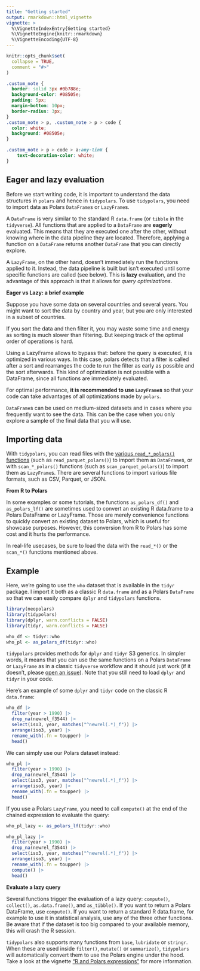 ```yaml
---
title: "Getting started"
output: rmarkdown::html_vignette
vignette: >
  %\VignetteIndexEntry{Getting started}
  %\VignetteEngine{knitr::rmarkdown}
  %\VignetteEncoding{UTF-8}
---
```


```r
knitr::opts_chunk$set(
  collapse = TRUE,
  comment = "#>"
)
```

```css
.custom_note {
  border: solid 3px #0b788e;
  background-color: #08505e;
  padding: 5px;
  margin-bottom: 10px;
  border-radius: 3px;
}
.custom_note > p, .custom_note > p > code {
  color: white;
  background: #08505e;
}

.custom_note > p > code > a:any-link {
	text-decoration-color: white;
}
```

## Eager and lazy evaluation

Before we start writing code, it is important to understand the data structures in `polars` and hence in `tidypolars`.
To use `tidypolars`, you need to import data as Polars `DataFrame`s or `LazyFrame`s.

A `DataFrame` is very similar to the standard R `data.frame` (or `tibble` in the `tidyverse`).
All functions that are applied to a `DataFrame` are **eagerly** evaluated. This means that they are executed one after the other, without knowing where in the data pipeline they are located.
Therefore, applying a function on a `DataFrame` returns another `DataFrame` that you can directly explore.

A `LazyFrame`, on the other hand, doesn't immediately run the functions applied to it.
Instead, the data pipeline is built but isn't executed until some specific functions are called (see below).
This is **lazy** evaluation, and the advantage of this approach is that it allows for *query optimizations*.

<div class="custom_note">
  <p><b>Eager vs Lazy: a brief example</b> </p>
  <p>Suppose you have some data on several countries and several years. You might want to sort the data by country and year, but you are only interested in a subset of countries.<p>
  <p>If you sort the data and then filter it, you may waste some time and energy as sorting is much slower than filtering. But keeping track of the optimal order of operations is hard.</p>
  <p>Using a LazyFrame allows to bypass that: before the query is executed, it is optimized in various ways. In this case, polars detects that a filter is called after a sort and rearranges the code to run the filter as early as possible and the sort afterwards. This kind of optimization is not possible with a DataFrame, since all functions are immediately evaluated.</p>
</div>

For optimal performance, **it is recommended to use `LazyFrame`s** so that your code can take advantages of all optimizations made by `polars`.

`DataFrame`s can be used on medium-sized datasets and in cases where you frequently want to see the data. This can be the case when you only explore a sample of the final data that you will use.

## Importing data

With `tidypolars`, you can read files with the [various `read_*_polars()` functions](https://tidypolars.etiennebacher.com/reference/#import-data) (such as `read_parquet_polars()`) to import them as `DataFrame`s, or with
`scan_*_polars()` functions (such as `scan_parquet_polars()`) to import them as `LazyFrame`s.
There are several functions to import various file formats, such as CSV, Parquet, or JSON.

<div class="custom_note">
  <p><b>From R to Polars</b> </p>
  <p>In some examples or some tutorials, the functions <code>as_polars_df()</code>
  and <code>as_polars_lf()</code> are sometimes used to convert an existing R
  data.frame to a Polars DataFrame or LazyFrame. Those are merely convenience
  functions to quickly convert an existing dataset to Polars, which is
  useful for showcase purposes. However, this conversion from R to Polars has
  some cost and it hurts the performance.</p>

  <p>In real-life usecases, be sure to load
  the data with the <code>read_\*()</code> or the <code>scan_\*()</code> functions
  mentioned above.</p>
</div>

## Example

Here, we're going to use the `who` dataset that is available in the `tidyr`
package. I import it both as a classic R `data.frame` and as a Polars `DataFrame`
so that we can easily compare `dplyr` and `tidypolars` functions.

```r
library(neopolars)
library(tidypolars)
library(dplyr, warn.conflicts = FALSE)
library(tidyr, warn.conflicts = FALSE)

who_df <- tidyr::who
who_pl <- as_polars_df(tidyr::who)
```

`tidypolars` provides methods for `dplyr` and `tidyr` S3 generics. In simpler words, it
means that you can use the same functions on a Polars `DataFrame` or `LazyFrame`
as in a classic `tidyverse` workflow and it should just work (if it doesn't,
please [open an issue](https://github.com/etiennebacher/tidypolars/issues)).
Note that you still need to load `dplyr` and `tidyr` in your code.

Here's an example of some `dplyr` and `tidyr` code on the classic R `data.frame`:

```r
who_df |>
  filter(year > 1990) |>
  drop_na(newrel_f3544) |>
  select(iso3, year, matches("^newrel(.*)_f")) |>
  arrange(iso3, year) |>
  rename_with(.fn = toupper) |>
  head()
```

We can simply use our Polars dataset instead:

```r
who_pl |>
  filter(year > 1990) |>
  drop_na(newrel_f3544) |>
  select(iso3, year, matches("^newrel(.*)_f")) |>
  arrange(iso3, year) |>
  rename_with(.fn = toupper) |>
  head()
```

If you use a Polars `LazyFrame`, you need to call `compute()` at the end of the chained expression to evaluate the query:

```r
who_pl_lazy <- as_polars_lf(tidyr::who)

who_pl_lazy |>
  filter(year > 1990) |>
  drop_na(newrel_f3544) |>
  select(iso3, year, matches("^newrel(.*)_f")) |>
  arrange(iso3, year) |>
  rename_with(.fn = toupper) |>
  compute() |>
  head()
```

<div class="custom_note">
  <p><b>Evaluate a lazy query</b></p>

  <p>Several functions trigger the evaluation of a lazy query:
  `compute()`, `collect()`, `as.data.frame()`, and `as_tibble()`. If you want
  to return a Polars DataFrame, use `compute()`. If you want to return a
  standard R data.frame, for example to use it in statistical analysis, use any
  of the three other functions. Be aware that if the dataset is too big compared
  to your available memory, this will crash the R session.</p>
</div>

`tidypolars` also supports many functions from `base`, `lubridate` or `stringr`.
When these are used inside `filter()`, `mutate()` or `summarize()`, `tidypolars`
will automatically convert them to use the Polars engine under the hood. Take
a look at the vignette ["R and Polars expressions"](https://tidypolars.etiennebacher.com/articles/r-and-polars-expressions) for more information.
